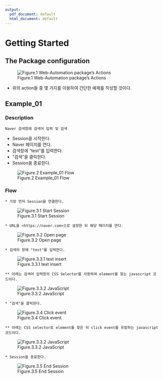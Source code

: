 ---
output:
  pdf_document: default
  html_document: default
---
# Getting Started

## The Package configuration 


![Figure.1 Web-Automation package's Actions](./img/Web_Automation_configure.png){width=40%,height=40%}

* 위의 action들 중 몇 가지를 이용하여 간단한 예제를 작성할 것이다. 


## Example_01 


### Description 
```
Naver 검색창에 검색어 입력 및 검색

```

* Session을 시작한다.  
* Naver 페이지를 연다.  
* 검색창에 "test"를 입력한다.  
* "검색"을 클릭한다.  
* Session을 종료한다. 



![Figure.2 Example_01 Flow](./img/Example01_list.PNG){width=40%,height=40%}


### Flow
```
* 가장 먼저 Session을 연결한다. 
```
![Figure.3.1 Start Session](./img/01_Flow.PNG){width=40%,height=40%}

```
* URL을 <https://naver.com>으로 설정한 뒤 해당 페이지를 연다.  
```
![Figure.3.2 Open page](./img/02_Flow.PNG){width=40%,height=40%}

```
* 검색어 창에 "test"를 입력한다.   
```
![Figure.3.3.1 text insert](./img/03_Flow.PNG){width=40%,height=40%}
```
** 아래는 검색어 입력창의 CSS Selector를 사용하여 element를 찾는 javascript 코드이다. 
```
![Figure.3.3.2 JavaScript](./img/03_Flow_1.PNG){width=10%,height=10%}

```
* "검색"을 클릭한다. 
```
![Figure.3.4 Click event](./img/04_Flow.PNG){width=40%,height=40%}

```
** 아래는 CSS selector로 element를 찾은 뒤 click event를 유발하는 javascript 코드이다.   
```
![Figure.3.3.2 JavaScript](./img/04_Flow_1.PNG){width=10%,height=10%}

```
* Session을 종료한다.   
```
![Figure.3.5 End Session](./img/05_Flow.PNG){width=40%,height=40%}
